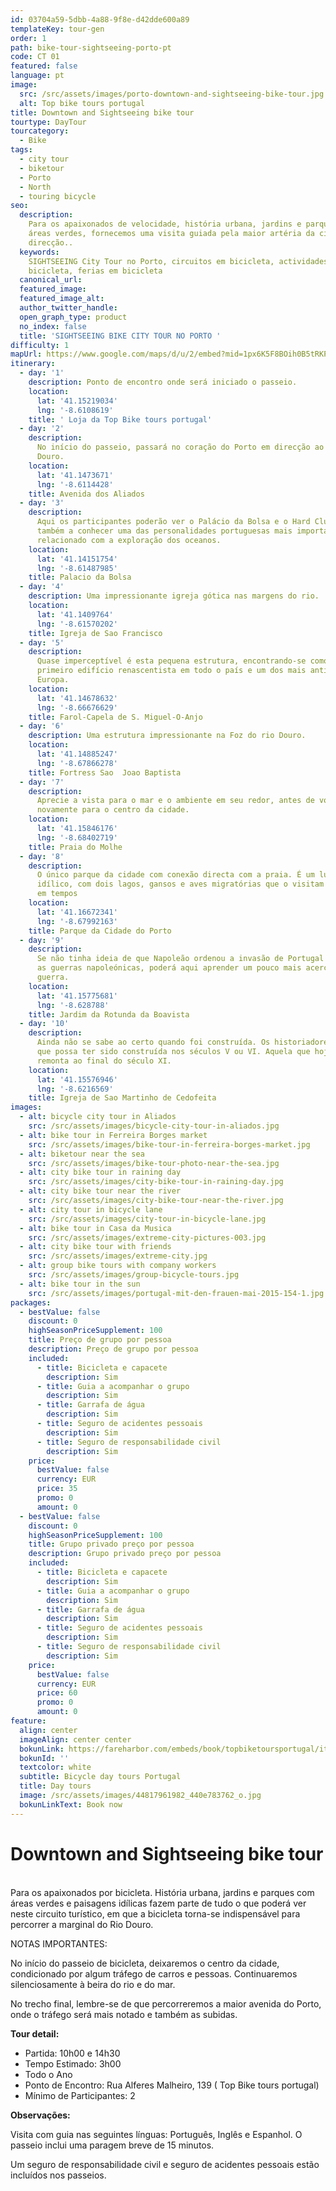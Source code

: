 ```yaml
---
id: 03704a59-5dbb-4a88-9f8e-d42dde600a89
templateKey: tour-gen
order: 1
path: bike-tour-sightseeing-porto-pt
code: CT 01
featured: false
language: pt
image:
  src: /src/assets/images/porto-downtown-and-sightseeing-bike-tour.jpg
  alt: Top bike tours portugal
title: Downtown and Sightseeing bike tour
tourtype: DayTour
tourcategory:
  - Bike
tags:
  - city tour
  - biketour
  - Porto
  - North
  - touring bicycle
seo:
  description:
    Para os apaixonados de velocidade, história urbana, jardins e parques com
    áreas verdes, fornecemos uma visita guiada pela maior artéria da cidade, em
    direcção..
  keywords:
    SIGHTSEEING City Tour no Porto, circuitos em bicicleta, actividades em
    bicicleta, ferias em bicicleta
  canonical_url:
  featured_image:
  featured_image_alt:
  author_twitter_handle:
  open_graph_type: product
  no_index: false
  title: 'SIGHTSEEING BIKE CITY TOUR NO PORTO '
difficulty: 1
mapUrl: https://www.google.com/maps/d/u/2/embed?mid=1px6K5F8BOih0B5tRKPQdRuea9hY
itinerary:
  - day: '1'
    description: Ponto de encontro onde será iniciado o passeio.
    location:
      lat: '41.15219034'
      lng: '-8.6108619'
    title: ' Loja da Top Bike tours portugal'
  - day: '2'
    description:
      No início do passeio, passará no coração do Porto em direcção ao rio
      Douro.
    location:
      lat: '41.1473671'
      lng: '-8.6114428'
    title: Avenida dos Aliados
  - day: '3'
    description:
      Aqui os participantes poderão ver o Palácio da Bolsa e o Hard Club. Ficará
      também a conhecer uma das personalidades portuguesas mais importantes,
      relacionado com a exploração dos oceanos.
    location:
      lat: '41.14151754'
      lng: '-8.61487985'
    title: Palacio da Bolsa
  - day: '4'
    description: Uma impressionante igreja gótica nas margens do rio.
    location:
      lat: '41.1409764'
      lng: '-8.61570202'
    title: Igreja de Sao Francisco
  - day: '5'
    description:
      Quase imperceptível é esta pequena estrutura, encontrando-se como o
      primeiro edifício renascentista em todo o país e um dos mais antigos da
      Europa.
    location:
      lat: '41.14678632'
      lng: '-8.66676629'
    title: Farol-Capela de S. Miguel-O-Anjo
  - day: '6'
    description: Uma estrutura impressionante na Foz do rio Douro.
    location:
      lat: '41.14885247'
      lng: '-8.67866278'
    title: Fortress Sao  Joao Baptista
  - day: '7'
    description:
      Aprecie a vista para o mar e o ambiente em seu redor, antes de voltar
      novamente para o centro da cidade.
    location:
      lat: '41.15846176'
      lng: '-8.68402719'
    title: Praia do Molhe
  - day: '8'
    description:
      O único parque da cidade com conexão directa com a praia. É um lugar
      idílico, com dois lagos, gansos e aves migratórias que o visitam de tempos
      em tempos
    location:
      lat: '41.16672341'
      lng: '-8.67992163'
    title: Parque da Cidade do Porto
  - day: '9'
    description:
      Se não tinha ideia de que Napoleão ordenou a invasão de Portugal durante
      as guerras napoleónicas, poderá aqui aprender um pouco mais acerca desta
      guerra.
    location:
      lat: '41.15775681'
      lng: '-8.628788'
    title: Jardim da Rotunda da Boavista
  - day: '10'
    description:
      Ainda não se sabe ao certo quando foi construída. Os historiadores sugerem
      que possa ter sido construída nos séculos V ou VI. Aquela que hoje se vê,
      remonta ao final do século XI.
    location:
      lat: '41.15576946'
      lng: '-8.6216569'
    title: Igreja de Sao Martinho de Cedofeita
images:
  - alt: bicycle city tour in Aliados
    src: /src/assets/images/bicycle-city-tour-in-aliados.jpg
  - alt: bike tour in Ferreira Borges market
    src: /src/assets/images/bike-tour-in-ferreira-borges-market.jpg
  - alt: biketour near the sea
    src: /src/assets/images/bike-tour-photo-near-the-sea.jpg
  - alt: city bike tour in raining day
    src: /src/assets/images/city-bike-tour-in-raining-day.jpg
  - alt: city bike tour near the river
    src: /src/assets/images/city-bike-tour-near-the-river.jpg
  - alt: city tour in bicycle lane
    src: /src/assets/images/city-tour-in-bicycle-lane.jpg
  - alt: bike tour in Casa da Musica
    src: /src/assets/images/extreme-city-pictures-003.jpg
  - alt: city bike tour with friends
    src: /src/assets/images/extreme-city.jpg
  - alt: group bike tours with company workers
    src: /src/assets/images/group-bicycle-tours.jpg
  - alt: bike tour in the sun
    src: /src/assets/images/portugal-mit-den-frauen-mai-2015-154-1.jpg
packages:
  - bestValue: false
    discount: 0
    highSeasonPriceSupplement: 100
    title: Preço de grupo por pessoa
    description: Preço de grupo por pessoa
    included:
      - title: Bicicleta e capacete
        description: Sim
      - title: Guia a acompanhar o grupo
        description: Sim
      - title: Garrafa de água
        description: Sim
      - title: Seguro de acidentes pessoais
        description: Sim
      - title: Seguro de responsabilidade civil
        description: Sim
    price:
      bestValue: false
      currency: EUR
      price: 35
      promo: 0
      amount: 0
  - bestValue: false
    discount: 0
    highSeasonPriceSupplement: 100
    title: Grupo privado preço por pessoa
    description: Grupo privado preço por pessoa
    included:
      - title: Bicicleta e capacete
        description: Sim
      - title: Guia a acompanhar o grupo
        description: Sim
      - title: Garrafa de água
        description: Sim
      - title: Seguro de acidentes pessoais
        description: Sim
      - title: Seguro de responsabilidade civil
        description: Sim
    price:
      bestValue: false
      currency: EUR
      price: 60
      promo: 0
      amount: 0
feature:
  align: center
  imageAlign: center center
  bokunLink: https://fareharbor.com/embeds/book/topbiketoursportugal/items/268395/calendar/2020/11/?flow=479507&full-items=yes
  bokunId: ''
  textcolor: white
  subtitle: Bicycle day tours Portugal
  title: Day tours
  image: /src/assets/images/44817961982_440e783762_o.jpg
  bokunLinkText: Book now
---
```


# Downtown and Sightseeing bike tour

\
Para os apaixonados por bicicleta. História urbana, jardins e parques com áreas
verdes e paisagens idílicas fazem parte de tudo o que poderá ver neste circuito
turístico, em que a bicicleta torna-se indispensável para percorrer a marginal
do Rio Douro.

NOTAS IMPORTANTES:

No início do passeio de bicicleta, deixaremos o centro da cidade, condicionado
por algum tráfego de carros e pessoas. Continuaremos silenciosamente à beira do
rio e do mar.

No trecho final, lembre-se de que percorreremos a maior avenida do Porto, onde o
tráfego será mais notado e também as subidas.

**Tour detail:**

- Partida: 10h00 e 14h30
- Tempo Estimado: 3h00
- Todo o Ano
- Ponto de Encontro: Rua Alferes Malheiro, 139 ( Top Bike tours portugal)
- Mínimo de Participantes: 2

**Observações:**

Visita com guia nas seguintes línguas: Português, Inglês e Espanhol. O passeio
inclui uma paragem breve de 15 minutos.

Um seguro de responsabilidade civil e seguro de acidentes pessoais estão
incluídos nos passeios.
